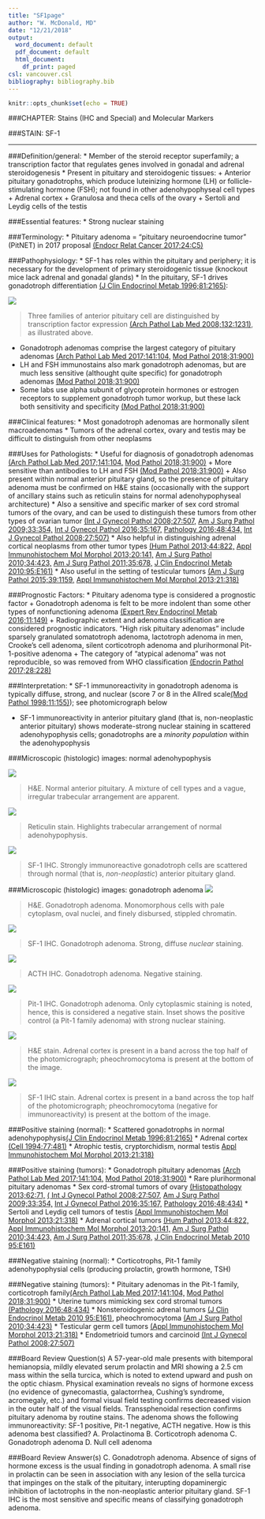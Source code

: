 ```yaml
---
title: "SF1page"
author: "W. McDonald, MD"
date: "12/21/2018"
output:
  word_document: default
  pdf_document: default
  html_document:
    df_print: paged
csl: vancouver.csl
bibliography: bibliography.bib
---
```


```r
knitr::opts_chunk$set(echo = TRUE)
```

###CHAPTER: Stains (IHC and Special) and Molecular Markers

###STAIN: SF-1

***

###Definition/general:
* Member of the steroid receptor superfamily; a transcription factor that regulates genes involved in gonadal and adrenal steroidogenesis
* Present in pituitary and steroidogenic tissues:
      + Anterior pituitary gonadotrophs, which produce luteinizing hormone (LH) or follicle-stimulating hormone (FSH); not found in other adenohypophyseal cell types  
      + Adrenal cortex 
      + Granulosa and theca cells of the ovary
      + Sertoli and Leydig cells of the testis

###Essential features:
*	Strong nuclear staining

###Terminology:
*	Pituitary adenoma = “pituitary neuroendocrine tumor”  (PitNET) in 2017 proposal [(Endocr Relat Cancer 2017;24:C5)](https://www.ncbi.nlm.nih.gov/pubmed/28264912)

###Pathophysiology:
* SF-1 has roles within the pituitary and periphery; it is necessary for the development of primary steroidogenic tissue (knockout mice lack adrenal and gonadal glands)
* In the pituitary, SF-1 drives gonadotroph differentiation [(J Clin Endocrinol Metab 1996;81:2165)](https://www.ncbi.nlm.nih.gov/pubmed/8964846):

![](photos/Slide1.jpeg)

> Three families of anterior pituitary cell are distinguished by transcription factor expression [(Arch Pathol Lab Med 2008;132:1231)](https://www.ncbi.nlm.nih.gov/pubmed/18684022), as illustrated above. 

* Gonadotroph adenomas comprise the largest category of pituitary adenomas [(Arch Pathol Lab Med 2017;141:104,](https://www.ncbi.nlm.nih.gov/pubmed/27227698) [ Mod Pathol 2018;31:900)](https://www.ncbi.nlm.nih.gov/pubmed/29434339)
*	LH and FSH immunostains also mark gonadotroph adenomas, but are much less sensitive (althought quite specific) for gonadotroph adenomas [(Mod Pathol 2018;31:900)](https://www.ncbi.nlm.nih.gov/pubmed/29434339)
* Some labs use alpha subunit of glycoprotein hormones or estrogen receptors to supplement gonadotroph tumor workup, but these lack both sensitivity and specificity [(Mod Pathol 2018;31:900)](https://www.ncbi.nlm.nih.gov/pubmed/29434339)

###Clinical features: 
*	Most gonadotroph adenomas are hormonally silent macroadenomas
* Tumors of the adrenal cortex, ovary and testis may be difficult to distinguish from other neoplasms

###Uses for Pathologists:
*	Useful for diagnosis of gonadotroph adenomas [(Arch Pathol Lab Med 2017;141:104,](https://www.ncbi.nlm.nih.gov/pubmed/27227698) [ Mod Pathol 2018;31:900)](https://www.ncbi.nlm.nih.gov/pubmed/29434339) 
    +	More sensitive than antibodies to LH and FSH [(Mod Pathol 2018;31:900)](https://www.ncbi.nlm.nih.gov/pubmed/29434339) 
    +	Also present within normal anterior pituitary gland, so the presence of pituitary adenoma must be confirmed on H&E stains (occasionally with the support of ancillary stains such as reticulin stains for normal adenohypophyseal architecture)
*	Also a sensitive and specific marker of sex cord stromal tumors of the ovary, and can be used to distinguish these tumors from other types of ovarian tumor [(Int J Gynecol Pathol 2008;27:507,](https://www.ncbi.nlm.nih.gov/pubmed/18753972) [ Am J Surg Pathol 2009;33:354,](https://www.ncbi.nlm.nih.gov/pubmed/19033865) [ Int J Gynecol Pathol 2016;35:167,](https://www.ncbi.nlm.nih.gov/pubmed/26352548) [ Pathology 2016;48:434,](https://www.ncbi.nlm.nih.gov/pubmed/27311867) [ Int J Gynecol Pathol 2008;27:507)](https://www.ncbi.nlm.nih.gov/pubmed/18753972)
* Also helpful in distinguishing adrenal cortical neoplasms from other tumor types [(Hum Pathol 2013;44:822,](https://www.ncbi.nlm.nih.gov/pubmed/23158211) [ Appl Immunohistochem Mol Morphol 2013;20:141,](https://www.ncbi.nlm.nih.gov/pubmed/22553814) [ Am J Surg Pathol 2010;34:423,](https://www.ncbi.nlm.nih.gov/pubmed/20154585) [ Am J Surg Pathol 2011;35:678,](https://www.ncbi.nlm.nih.gov/pubmed/21490444) [ J Clin Endocrinol Metab 2010:95:E161)](https://www.ncbi.nlm.nih.gov/pubmed/20660055)
* Also useful in the setting of testicular tumors [(Am J Surg Pathol 2015;39:1159,](https://www.ncbi.nlm.nih.gov/pubmed/26076062) [ Appl Immunohistochem Mol Morphol 2013;21:318)](https://www.ncbi.nlm.nih.gov/pubmed/23165333)

###Prognostic Factors:
*	Pituitary adenoma type is considered a prognostic factor
    + Gonadotroph adenoma is felt to be more indolent than some other types of nonfunctioning adenoma [(Expert Rev Endocrinol Metab 2016;11:149)](https://www.ncbi.nlm.nih.gov/pubmed/30058871)
    +	Radiographic extent and adenoma classification are considered prognostic indicators. "High risk pituitary adenomas" include sparsely granulated somatotroph adenoma, lactotroph adenoma in men, Crooke's cell adenoma, silent corticotroph adenoma and plurihormonal Pit-1-positive adenoma 
    + The category of "atypical adenoma" was not reproducible, so was removed from WHO classification [(Endocrin Pathol 2017;28:228)](https://www.ncbi.nlm.nih.gov/pubmed/28766057)

###Interpretation: 
* SF-1 immunoreactivity in gonadotroph adenoma is typically diffuse, strong, and nuclear (score 7 or 8 in the Allred scale[(Mod Pathol 1998;11:155)](https://www.ncbi.nlm.nih.gov/pubmed/9504686)); see photomicrograph below

* SF-1 immunoreactivity in anterior pituitary gland (that is, non-neoplastic anterior pituitary) shows moderate-strong nuclear staining in scattered adenohypophysis cells; gonadotrophs are a *minority population* within the adenohypophysis

###Microscopic (histologic) images: normal adenohypophysis

  ![](photos/HE.NormalAntPit.jpg)
  
  > H&E. Normal anterior pituitary. A mixture of cell types and a vague, irregular trabecular arrangement are apparent. 
  
 ![](photos/retic.NormalAntPit.jpg)
 
 > Reticulin stain. Highlights trabecular arrangement of normal adenohypophysis. 
 
  ![](photos/SF1.NormalAntPit.jpg)
  
  > SF-1 IHC. Strongly immunoreactive gonadotroph cells are scattered through normal (that is, *non-neoplastic*) anterior pituitary gland. 


###Microscopic (histologic) images: gonadotroph adenoma
![](photos/gonadotroph_HE.jpg)

> H&E. Gonadotroph adenoma. Monomorphous cells with pale cytoplasm, oval nuclei, and finely disbursed, stippled chromatin.

![](photos/SF1_gonadotrophs.jpg)

> SF-1 IHC. Gonadotroph adenoma. Strong, diffuse *nuclear* staining.

![](photos/ACTH_IHC.jpg)

> ACTH IHC. Gonadotroph adenoma. Negative staining.


  ![](photos/Pit1_IHC_withPosContrl.jpg)
  
> Pit-1 IHC. Gonadotroph adenoma. Only cytoplasmic staining is noted, hence, this is considered a negative stain. Inset shows the positive control (a Pit-1 family adenoma) with strong nuclear staining. 

  ![](photos/S18-043745.pheochromocytoma.nlAdrenalCortexHE.100x.jpg)

> H&E stain. Adrenal cortex is present in a band across the top half of the photomicrograph; pheochromocytoma is present at the bottom of the image. 

  ![](photos/S18-043745.pheochromocytoma.nlAdrenalCortexSF1.100x.jpg)

> SF-1 IHC stain. Adrenal cortex is present in a band across the top half of the photomicrograph; pheochromocytoma (negative for immunoreactivity) is present at the bottom of the image. 

###Positive staining (normal):
* Scattered gonadotrophs in normal adenohypophysis[(J Clin Endocrinol Metab 1996;81:2165)](https://www.ncbi.nlm.nih.gov/pubmed/8964846)
* Adrenal cortex [(Cell 1994;77:481)](https://www.ncbi.nlm.nih.gov/pubmed/%208187173)
* Atrophic testis, cryptorchidism, normal testis [ Appl Immunohistochem Mol Morphol 2013;21:318)](https://www.ncbi.nlm.nih.gov/pubmed/23165333)

###Positive staining (tumors):
* Gonadotroph pituitary adenomas [(Arch Pathol Lab Med 2017;141:104,](https://www.ncbi.nlm.nih.gov/pubmed/27227698) [ Mod Pathol 2018;31:900)](https://www.ncbi.nlm.nih.gov/pubmed/29434339) 
* Rare plurihormonal pituitary adenomas
* Sex cord-stromal tumors of ovary [(Histopathology 2013;62:71,](https://www.ncbi.nlm.nih.gov/pubmed/23240671)
[( Int J Gynecol Pathol 2008;27:507,](https://www.ncbi.nlm.nih.gov/pubmed/18753972) [ Am J Surg Pathol 2009;33:354,](https://www.ncbi.nlm.nih.gov/pubmed/19033865)
[ Int J Gynecol Pathol 2016;35:167,](https://www.ncbi.nlm.nih.gov/pubmed/26352548) [ Pathology 2016;48:434)](https://www.ncbi.nlm.nih.gov/pubmed/27311867) 
* Sertoli and Leydig cell tumors of testis [(Appl Immunohistochem Mol Morphol 2013;21:318)](https://www.ncbi.nlm.nih.gov/pubmed/23165333)
* Adrenal cortical tumors [(Hum Pathol 2013;44:822,](https://www.ncbi.nlm.nih.gov/pubmed/23158211) [ Appl Immunohistochem Mol Morphol 2013;20:141,](https://www.ncbi.nlm.nih.gov/pubmed/22553814) [ Am J Surg Pathol 2010;34:423,](https://www.ncbi.nlm.nih.gov/pubmed/20154585) [ Am J Surg Pathol 2011;35:678,](https://www.ncbi.nlm.nih.gov/pubmed/21490444) [ J Clin Endocrinol Metab 2010 95:E161)](https://www.ncbi.nlm.nih.gov/pubmed/20660055)

###Negative staining (normal):
* Corticotrophs, Pit-1 family adenohypophysial cells (producing prolactin, growth hormone, TSH)

###Negative staining (tumors):
* Pituitary adenomas in the Pit-1 family, corticotroph family[(Arch Pathol Lab Med 2017;141:104,](https://www.ncbi.nlm.nih.gov/pubmed/27227698) [ Mod Pathol 2018;31:900)](https://www.ncbi.nlm.nih.gov/pubmed/29434339) 
* Uterine tumors mimicking sex cord stromal tumors [(Pathology 2016;48:434)](https://www.ncbi.nlm.nih.gov/pubmed/27311867)
* Nonsteroidogenic adrenal tumors [(J Clin Endocrinol Metab 2010 95:E161)](https://www.ncbi.nlm.nih.gov/pubmed/20660055), pheochromocytoma [(Am J Surg Pathol 2010;34:423)](https://www.ncbi.nlm.nih.gov/pubmed/20154585)
* Testicular germ cell tumors [(Appl Immunohistochem Mol Morphol 2013;21:318)](https://www.ncbi.nlm.nih.gov/pubmed/23165333)
* Endometrioid tumors and carcinoid [(Int J Gynecol Pathol 2008;27:507)](https://www.ncbi.nlm.nih.gov/pubmed/18753972)

###Board Review Question(s)
A 57-year-old male presents with bitemporal hemianopsia, mildly elevated serum prolactin and MRI showing a 2.5 cm mass within the sella turcica, which is noted to extend upward and push on the optic chiasm. Physical examination reveals no signs of hormone excess (no evidence of gynecomastia, galactorrhea, Cushing's syndrome, acromegaly, etc.) and formal visual field testing confirms decreased vision in the outer half of the visual fields. Transsphenoidal resection confirms pituitary adenoma by routine stains. The adenoma shows the following immunoreactivity: SF-1 positive, Pit-1 negative, ACTH negative. 
How is this adenoma best classified?
A. Prolactinoma
B. Corticotroph adenoma
C. Gonadotroph adenoma
D. Null cell adenoma

###Board Review Answer(s)
C. Gonadotroph adenoma. Absence of signs of hormone excess is the usual finding in gonadotroph adenoma. A small rise in prolactin can be seen in association with any lesion of the sella turcica that impinges on the stalk of the pituitary, interupting dopaminergic inhibition of lactotrophs in the non-neoplastic anterior pituitary gland. SF-1 IHC is the most sensitive and specific means of classifying gonadotroph adenoma. 


